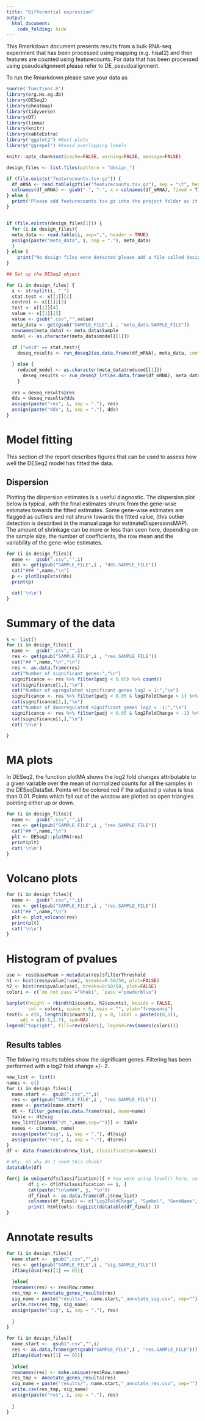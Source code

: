 ```yaml
---
title: "Differential expression"
output: 
  html_document:
    code_folding: hide
---
```


This Rmarkdown document presents results from a bulk RNA-seq experiment that has been processed using mapping (e.g. hisat2) and then features are counted using featurecounts. For data that has been processed using pseudoalignment please refer to DE_pseudoalignment.

To run the Rmarkdown please save your data as 


```r
source('functions.R')
library(org.Hs.eg.db)
library(DESeq2)
library(pheatmap)
library(tidyverse)
library(DT)
library(limma)
library(knitr)
library(kableExtra)
library("ggplot2") #Best plots
library("ggrepel") #Avoid overlapping labels

knitr::opts_chunk$set(cache=FALSE, warning=FALSE, message=FALSE)
```


```r

design_files <- list.files(pattern = "design_")

if (file.exists("featurecounts.tsv.gz")) {
  df_mRNA <- read.table(gzfile("featurecounts.tsv.gz"), sep = "\t", header = TRUE, row.names = 1)
  colnames(df_mRNA) <- gsub(".", "-", x = colnames(df_mRNA), fixed = T)
} else {
  print("Please add featurecounts.tsv.gz into the project folder as it seems to be missing")
}


if (file.exists(design_files[1])) {
  for (i in design_files){
  meta_data <- read.table(i, sep=",", header = TRUE) 
  assign(paste("meta_data", i, sep = "."), meta_data)
  }
} else {
    print("No design files were detected please add a file called design_<test>_<control>_<test>_<column>.csv. Please refer to documentation on github for more ifnormation")
}


```

```r
## Set up the DESeq2 object

for (i in design_files) {
  x <- strsplit(i, "_")
  stat.test <- x[[1]][2]
  control <- x[[1]][3]
  test <- x[[1]][4]
  value <- x[[1]][5]
  value <- gsub(".csv","",value)
  meta_data <- get(gsub("SAMPLE_FILE",i , "meta_data.SAMPLE_FILE"))
  rownames(meta_data) <- meta_data$Sample
  model <- as.character(meta_data$model[[1]])
  
  if ("wald" == stat.test){
    deseq_results <- run_deseq2(as.data.frame(df_mRNA), meta_data, control = control, test=test, value=value, model = model)

  } else {
    reduced_model <- as.character(meta_data$reduced[[1]])
      deseq_results <- run_deseq2_lrt(as.data.frame(df_mRNA), meta_data, control = control, test=test, value=value, model = model, reduced = reduced_model)
    }
  
  res = deseq_results@res
  dds = deseq_results@dds
  assign(paste("res", i, sep = "."), res)
  assign(paste("dds", i, sep = "."), dds)
}

```

# Model fitting

This section of the report describes figures that can be used to assess how well the DESeq2 model has fitted the data.

## Dispersion {.tabset .tabset-fade}

Plotting the dispersion estimates is a useful diagnostic. The dispersion plot below is typical, with the final estimates shrunk from the gene-wise estimates towards the fitted estimates. Some gene-wise estimates are flagged as outliers and not shrunk towards the fitted value, (this outlier detection is described in the manual page for estimateDispersionsMAP). The amount of shrinkage can be more or less than seen here, depending on the sample size, the number of coefficients, the row mean and the variability of the gene-wise estimates.


```r
for (i in design_files){
  name <-  gsub(".csv","",i)
  dds <- get(gsub("SAMPLE_FILE",i , "dds.SAMPLE_FILE"))
  cat("### ",name,"\n")
  p <- plotDispEsts(dds)
  print(p)

  cat('\n\n')
} 

```


# Summary of the data {.tabset .tabset-fade}


```r
k <- list()
for (i in design_files){
  name <-  gsub(".csv","",i)
  res <- get(gsub("SAMPLE_FILE",i , "res.SAMPLE_FILE"))
  cat("## ",name,"\n","\n")
  res <- as.data.frame(res)
  cat("Number of significant genes:","\n")
  significance <- res %>% filter(padj < 0.05) %>% count()
  cat(significance[1,],"\n")
  cat("Number of upregulated significant genes log2 > 1:","\n")
  significance <- res %>% filter(padj < 0.05 & log2FoldChange > 1) %>% count()
  cat(significance[1,],"\n")
  cat("Number of downregulated significant genes log2 < -1:","\n")
  significance <- res %>% filter(padj < 0.05 & log2FoldChange < -1) %>% count()
  cat(significance[1,],"\n")
  cat('\n\n')

} 

```


# MA plots {.tabset .tabset-fade}

In DESeq2, the function plotMA shows the log2 fold changes attributable to a given variable over the mean of normalized counts for all the samples in the DESeqDataSet. Points will be colored red if the adjusted p value is less than 0.01. Points which fall out of the window are plotted as open triangles pointing either up or down.


```r
for (i in design_files){
  name <-  gsub(".csv","",i)
  res <- get(gsub("SAMPLE_FILE",i , "res.SAMPLE_FILE"))
  cat("## ",name,"\n")
  plt <- DESeq2::plotMA(res)
  print(plt)
  cat('\n\n')
} 

```

# Volcano plots {.tabset .tabset-fade}



```r

for (i in design_files){
  name <-  gsub(".csv","",i)
  res <- get(gsub("SAMPLE_FILE",i , "res.SAMPLE_FILE"))
  cat("## ",name,"\n")
  plt <- plot_volcano(res)
  print(plt)
  cat('\n\n')
} 


```

# Histogram of pvalues {.tabset .tabset-fade}

```r
use <- res$baseMean > metadata(res)$filterThreshold
h1 <- hist(res$pvalue[!use], breaks=0:50/50, plot=FALSE)
h2 <- hist(res$pvalue[use], breaks=0:50/50, plot=FALSE)
colori <- c(`do not pass`="khaki", `pass`="powderblue")

barplot(height = rbind(h1$counts, h2$counts), beside = FALSE,
        col = colori, space = 0, main = "", ylab="frequency")
text(x = c(0, length(h1$counts)), y = 0, label = paste(c(0,1)),
     adj = c(0.5,1.7), xpd=NA)
legend("topright", fill=rev(colori), legend=rev(names(colori)))
```

## Results tables {.tabset .tabset-fade}

The folowing results tables show the significant genes. Filtering has been performed with a log2 fold change +/- 2.




```r
new_list <- list()
names <- c()
for (i in design_files){
  name.start <-  gsub(".csv","",i)
  res <- get(gsub("SAMPLE_FILE",i , "res.SAMPLE_FILE"))
  name <- paste0(name.start)
  dt <- filter_genes(as.data.frame(res), name=name)
  table <- dt@sig
  new_list[[paste0("dt_",name,sep="")]] <- table
  names <- c(names, name)
  assign(paste("sig", i, sep = "."), dt@sig)
  assign(paste("res", i, sep = "."), dt@res)
} 
df <- data.frame(cbind(new_list, classification=names))

```

```r
# Why, oh why do I need this chunk?
datatable(df)
```

```r

for(j in unique(df$classification)){ # You were using level() here, so your for-loop never got off the ground
        df.j <- df[df$classification == j, ]
        cat(paste("\n\n###", j, "\n"))
        df_final <- as.data.frame(df.j$new_list)
        colnames(df_final) <- c("Log2FoldChage", "Symbol", "GeneName", "baseMean", "padj", "Ensembl")
        print( htmltools::tagList(datatable(df_final) ))
}
```



# Annotate results

```r
for (i in design_files){
  name.start <-  gsub(".csv","",i)
  res <- get(gsub("SAMPLE_FILE",i , "sig.SAMPLE_FILE"))
  if(any(dim(res)[1] == 0)){
    
  }else{
  rownames(res) <- res$Row.names
  res_tmp <- Annotate_genes_results(res)
  sig_name = paste("results/", name.start,"_annotate_sig.csv", sep="")
  write.csv(res_tmp, sig_name)
  assign(paste("sig", i, sep = "."), res)
    
  }
}

for (i in design_files){
  name.start <-  gsub(".csv","",i)
  res <- as.data.frame(get(gsub("SAMPLE_FILE",i , "res.SAMPLE_FILE")))
  if(any(dim(res)[1] == 0)){
    
  }else{
  rownames(res) <- make.unique(res$Row.names)
  res_tmp <- Annotate_genes_results(res)
  sig_name = paste("results/", name.start,"_annotate_res.csv", sep="")
  write.csv(res_tmp, sig_name)
  assign(paste("res", i, sep = "."), res)
    
  }
}
```

